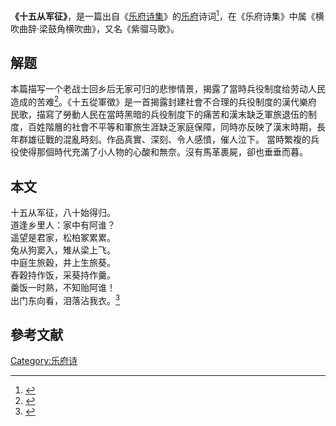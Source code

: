 '''《十五从军征》'''，是一篇出自《[[乐府诗集|乐府诗集]]》的[[乐府|乐府]]诗词<ref>{{Cite web|url=http://www.thn21.com/wen/show/36435.html|title=汉乐府《十五从军征》原文、注释、翻译、在线朗读与赏析|language=zh-cn|4=|quote=十五从军征 （汉）《乐府诗集》|accessdate=2014-12-25|archive-date=2014-07-06|archive-url=https://web.archive.org/web/20140706184045/http://www.thn21.com/wen/show/36435.html|dead-url=no}}</ref>，在《乐府诗集》中属《横吹曲辞·梁鼓角横吹曲》，又名《紫骝马歌》。

== 解题 ==
本篇描写一个老战士回乡后无家可归的悲惨情景，揭露了當時兵役制度给劳动人民造成的苦难<ref>{{Cite web|url=http://www.shicimingju.com/baidu/list/16452.html|title=《十五从军征》作品赏析|language=zh-cn|4=|quote=这首诗描绘了一个舉目無親的老兵形象，控诉了汉末兵役制给人民带来的深重苦难，老邁年高才能得以退伍遠離戰場。|access-date=2014-12-25|archive-url=https://web.archive.org/web/20141225060321/http://www.shicimingju.com/baidu/list/16452.html|archive-date=2014-12-25|dead-url=yes}}</ref>。《十五從軍徵》是一首揭露封建社會不合理的兵役制度的漢代樂府民歌，描寫了勞動人民在當時黑暗的兵役制度下的痛苦和漢末缺乏軍旅退伍的制度，百姓階層的社會不平等和軍旅生涯缺乏家庭保障，同時亦反映了漢末時期，長年群雄征戰的混亂時刻。作品真實、深刻、令人感憤，催人泣下。
當時繁複的兵役使得那個時代充滿了小人物的心酸和無奈。沒有馬革裹屍，卻也垂垂而暮。

== 本文 ==
十五从军征，八十始得归。<br />

道逢乡里人：家中有阿谁？<br />

遥望是君家，松柏冢累累。<br />

兔从狗窦入，雉从梁上飞。<br />

中庭生旅穀，井上生旅葵。<br />

舂穀持作饭，采葵持作羹。<br />

羹饭一时熟，不知贻阿谁！<br />

出门东向看，泪落沾我衣。<ref>{{Cite web|url=http://www.shicimingju.com/baidu/list/16452.html|title=《十五从军征》|language=zh-cn|4=|quote=十五从军征，八十始得归。道逢乡里人：家中有阿谁？遥看是君家，松柏冢累累。兔从狗窦入，雉从梁上飞。中庭生旅谷，井上生旅葵。舂谷持作饭，采葵持作羹。羹饭一时熟，不知送阿谁！出门东向看，泪落沾我衣。|access-date=2014-12-25|archive-url=https://web.archive.org/web/20141225060321/http://www.shicimingju.com/baidu/list/16452.html|archive-date=2014-12-25|dead-url=yes}}</ref>

== 參考文献 ==
{{wikisource}}
{{reflist}}

{{portal|文学}}

{{文学小作品}}
[[Category:乐府诗|Category:乐府诗]]